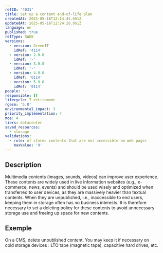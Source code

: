 ```yaml
---
refID: '4031'
title: Set up a content end-of-life plan
createdAt: 2025-05-16T12:14:45.691Z
updatedAt: 2025-05-16T12:24:28.961Z
language: en
published: true
refType: RWEB
versions:
  - version: GreenIT
    idRef: '4114'
  - version: 2.0.0
    idRef: '-'
  - version: 3.0.0
    idRef: '-'
  - version: 4.0.0
    idRef: '0114'
  - version: 5.0.0
    idRef: '0114'
people: '-'
responsible: []
lifecycle: 7-retirement
rgesn: '5.8'
environmental_impact: 3
priority_implementation: 4
moe: 4
tiers: datacenter
saved_resources:
  - storage
validations:
  - rule: of stored contents that are not accessible on web pages
    maxValue: '0'
---
```


## Description

Multimedia contents (images, sounds, videos) can improve user experience. These contents are widely used in live information websites (e.g., e-commerce, news, events) and should be used wisely and optimized when transferred to user devices, as they are massively heavier than textual contents. When they are unpublished, i.e., inaccessible to end users, keeping them in storage often has no business interests. It is therefore necessary to set a deleting policy for these contents to avoid unnecessary storage use and freeing up space for new contents.

## Exemple

On a CMS, delete unpublished content. You may keep it if necessary on cold storage devices : LTO tape (magnetic tape), capacitive hard drives, etc.
